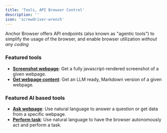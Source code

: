 ```yaml
---
title: 'Tools, API Browser Control'
description: ''
icon: 'screwdriver-wrench'
---
```


Anchor Browser offers API endpoints (also known as "agentic tools") to simplify the usage of the browser, and enable browser utilization *without any coding*

### Featured tools

- **[Screenshot webpage](/tools-api-reference/tools/screenshot-webpage)**: Get a fully javascript-rendered screenshot of a given webpage.
- **[Get webpage content](/tools-api-reference/tools/get-webpage-content)**: Get an LLM ready, Markdown version of a given webpage.

### Featured AI based tools

- **[Ask webpage](/tools-api-reference/ai-tools/ask-webpage)**: Use natural language to answer a question or get data from a specific webpage.
- **[Perform task](/tools-api-reference/ai-tools/perform-web-task)**: Use natural language to have the browser autonomously act and perform a task.

